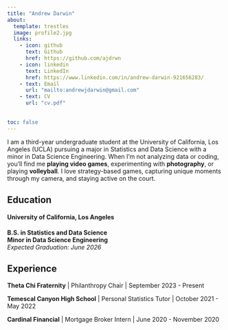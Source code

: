 ```yaml
---
title: "Andrew Darwin"
about:
  template: trestles
  image: profile2.jpg
  links:
    - icon: github
      text: Github
      href: https://github.com/ajdrwn
    - icon: linkedin
      text: LinkedIn
      href: https://www.linkedin.com/in/andrew-darwin-921656283/
    - text: Email
      url: "mailto:andrewjdarwin@gmail.com"
    - text: CV
      url: "cv.pdf"
      
      
toc: false
---
```


I am a third-year undergraduate student at the University of California, Los Angeles (UCLA) pursuing a major in Statistics and Data Science with a minor in Data Science Engineering. When I'm not analyzing data or coding, you’ll find me **playing video games**, experimenting with **photography**, or playing **volleyball**. I love strategy-based games, capturing unique moments through my camera, and staying active on the court.  

## Education

#### University of California, Los Angeles  
**B.S. in Statistics and Data Science**  
**Minor in Data Science Engineering**  
*Expected Graduation: June 2026*

## Experience

**Theta Chi Fraternity** | Philanthropy Chair | September 2023 - Present

**Temescal Canyon High School** | Personal Statistics Tutor | October 2021 - May 2022

**Cardinal Financial** | Mortgage Broker Intern | June 2020 - November 2020


